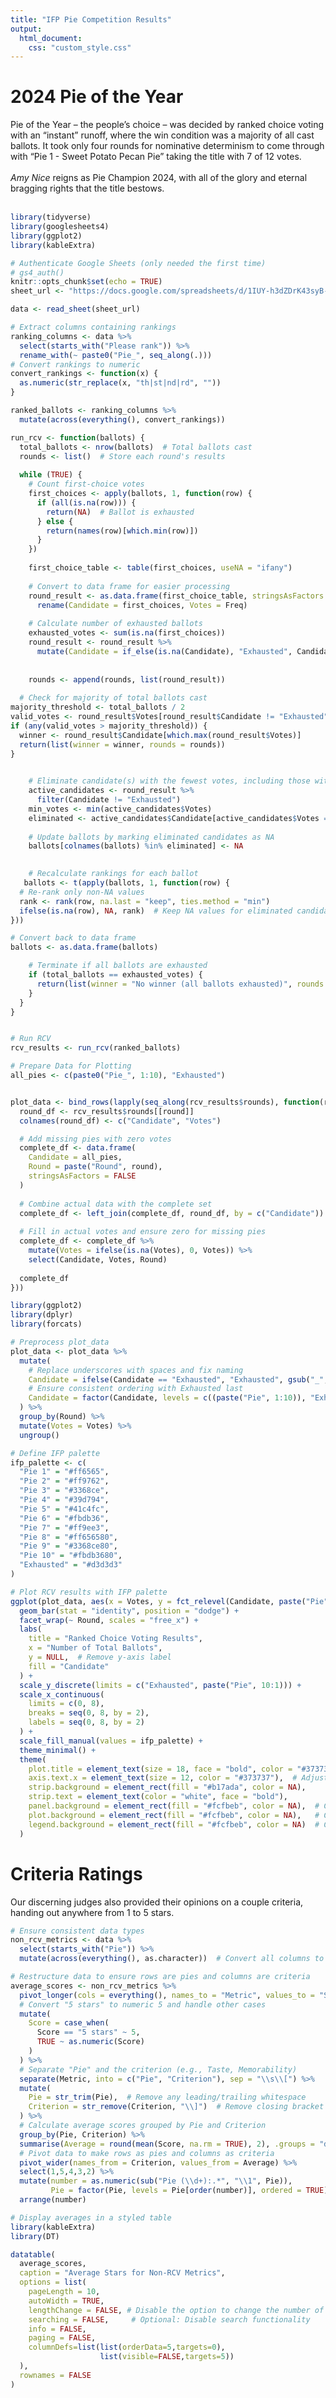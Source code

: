 ```yaml
---
title: "IFP Pie Competition Results"
output: 
  html_document:
    css: "custom_style.css"
---
```


# 2024 Pie of the Year
Pie of the Year -- the people's choice -- was decided by ranked choice voting with an "instant" runoff, where the win condition was a majority of all cast ballots. It took only four rounds for nominative determinism to come through with "Pie 1 - Sweet Potato Pecan Pie" taking the title with 7 of 12 votes. 
\
\
*Amy Nice* reigns as Pie Champion 2024, with all of the glory and eternal bragging rights that the title bestows. 
\
\
```r

library(tidyverse)
library(googlesheets4)
library(ggplot2)
library(kableExtra)

# Authenticate Google Sheets (only needed the first time)
# gs4_auth()
knitr::opts_chunk$set(echo = TRUE)
sheet_url <- "https://docs.google.com/spreadsheets/d/1IUY-h3dZDrK43syB-vd_djrzisCf2bnNSOZ3E0vQuiM/edit?resourcekey=&gid=1413273884#gid=1413273884"

data <- read_sheet(sheet_url)

# Extract columns containing rankings
ranking_columns <- data %>%
  select(starts_with("Please rank")) %>%
  rename_with(~ paste0("Pie_", seq_along(.)))
# Convert rankings to numeric
convert_rankings <- function(x) {
  as.numeric(str_replace(x, "th|st|nd|rd", ""))
}

ranked_ballots <- ranking_columns %>%
  mutate(across(everything(), convert_rankings))

run_rcv <- function(ballots) {
  total_ballots <- nrow(ballots)  # Total ballots cast
  rounds <- list()  # Store each round's results
  
  while (TRUE) {
    # Count first-choice votes
    first_choices <- apply(ballots, 1, function(row) {
      if (all(is.na(row))) {
        return(NA)  # Ballot is exhausted
      } else {
        return(names(row)[which.min(row)])
      }
    })
    
    first_choice_table <- table(first_choices, useNA = "ifany")
    
    # Convert to data frame for easier processing
    round_result <- as.data.frame(first_choice_table, stringsAsFactors = FALSE) %>%
      rename(Candidate = first_choices, Votes = Freq)
    
    # Calculate number of exhausted ballots
    exhausted_votes <- sum(is.na(first_choices))
    round_result <- round_result %>% 
      mutate(Candidate = if_else(is.na(Candidate), "Exhausted", Candidate))
      
    
    rounds <- append(rounds, list(round_result))
    
  # Check for majority of total ballots cast
majority_threshold <- total_ballots / 2
valid_votes <- round_result$Votes[round_result$Candidate != "Exhausted" & !is.na(round_result$Votes)]
if (any(valid_votes > majority_threshold)) {
  winner <- round_result$Candidate[which.max(round_result$Votes)]
  return(list(winner = winner, rounds = rounds))
}

    
    # Eliminate candidate(s) with the fewest votes, including those with zero votes
    active_candidates <- round_result %>%
      filter(Candidate != "Exhausted")
    min_votes <- min(active_candidates$Votes)
    eliminated <- active_candidates$Candidate[active_candidates$Votes == min_votes]
    
    # Update ballots by marking eliminated candidates as NA
    ballots[colnames(ballots) %in% eliminated] <- NA

    
    # Recalculate rankings for each ballot
   ballots <- t(apply(ballots, 1, function(row) {
  # Re-rank only non-NA values
  rank <- rank(row, na.last = "keep", ties.method = "min")
  ifelse(is.na(row), NA, rank)  # Keep NA values for eliminated candidates
}))

# Convert back to data frame
ballots <- as.data.frame(ballots)

    # Terminate if all ballots are exhausted
    if (total_ballots == exhausted_votes) {
      return(list(winner = "No winner (all ballots exhausted)", rounds = rounds))
    }
  }
}


# Run RCV
rcv_results <- run_rcv(ranked_ballots)

# Prepare Data for Plotting
all_pies <- c(paste0("Pie_", 1:10), "Exhausted")


plot_data <- bind_rows(lapply(seq_along(rcv_results$rounds), function(round) {
  round_df <- rcv_results$rounds[[round]]
  colnames(round_df) <- c("Candidate", "Votes")

  # Add missing pies with zero votes
  complete_df <- data.frame(
    Candidate = all_pies,
    Round = paste("Round", round),
    stringsAsFactors = FALSE
  )
  
  # Combine actual data with the complete set
  complete_df <- left_join(complete_df, round_df, by = c("Candidate"))
  
  # Fill in actual votes and ensure zero for missing pies
  complete_df <- complete_df %>%
    mutate(Votes = ifelse(is.na(Votes), 0, Votes)) %>%
    select(Candidate, Votes, Round)
  
  complete_df
}))

library(ggplot2)
library(dplyr)
library(forcats)

# Preprocess plot_data
plot_data <- plot_data %>%
  mutate(
    # Replace underscores with spaces and fix naming
    Candidate = ifelse(Candidate == "Exhausted", "Exhausted", gsub("_", " ", Candidate)),
    # Ensure consistent ordering with Exhausted last
    Candidate = factor(Candidate, levels = c((paste("Pie", 1:10)), "Exhausted"), ordered = TRUE)
  ) %>%
  group_by(Round) %>%
  mutate(Votes = Votes) %>%
  ungroup()

# Define IFP palette
ifp_palette <- c(
  "Pie 1" = "#ff6565",
  "Pie 2" = "#ff9762",
  "Pie 3" = "#3368ce",
  "Pie 4" = "#39d794",
  "Pie 5" = "#41c4fc",
  "Pie 6" = "#fbdb36",
  "Pie 7" = "#ff9ee3",
  "Pie 8" = "#ff656580",
  "Pie 9" = "#3368ce80",
  "Pie 10" = "#fbdb3680",
  "Exhausted" = "#d3d3d3"
)

# Plot RCV results with IFP palette
ggplot(plot_data, aes(x = Votes, y = fct_relevel(Candidate, paste("Pie", 1:10), "Exhausted"), fill = Candidate)) +
  geom_bar(stat = "identity", position = "dodge") +
  facet_wrap(~ Round, scales = "free_x") +
  labs(
    title = "Ranked Choice Voting Results",
    x = "Number of Total Ballots",
    y = NULL,  # Remove y-axis label
    fill = "Candidate"
  ) +
  scale_y_discrete(limits = c("Exhausted", paste("Pie", 10:1))) +
  scale_x_continuous(
    limits = c(0, 8),
    breaks = seq(0, 8, by = 2),  
    labels = seq(0, 8, by = 2) 
  ) +
  scale_fill_manual(values = ifp_palette) +
  theme_minimal() +
  theme(
    plot.title = element_text(size = 18, face = "bold", color = "#373737"),
    axis.text.x = element_text(size = 12, color = "#373737"),  # Adjust x-axis text
    strip.background = element_rect(fill = "#b17ada", color = NA),
    strip.text = element_text(color = "white", face = "bold"),
    panel.background = element_rect(fill = "#fcfbeb", color = NA),  # Cream background
    plot.background = element_rect(fill = "#fcfbeb", color = NA),   # Cream background
    legend.background = element_rect(fill = "#fcfbeb", color = NA)  # Cream legend background
  ) 
```

# Criteria Ratings
Our discerning judges also provided their opinions on a couple criteria, handing out anywhere from 1 to 5 stars.
```r
# Ensure consistent data types
non_rcv_metrics <- data %>%
  select(starts_with("Pie")) %>%
  mutate(across(everything(), as.character))  # Convert all columns to character

# Restructure data to ensure rows are pies and columns are criteria
average_scores <- non_rcv_metrics %>%
  pivot_longer(cols = everything(), names_to = "Metric", values_to = "Score") %>%
  # Convert "5 stars" to numeric 5 and handle other cases
  mutate(
    Score = case_when(
      Score == "5 stars" ~ 5,
      TRUE ~ as.numeric(Score)
    )
  ) %>%
  # Separate "Pie" and the criterion (e.g., Taste, Memorability)
  separate(Metric, into = c("Pie", "Criterion"), sep = "\\s\\[") %>%
  mutate(
    Pie = str_trim(Pie),  # Remove any leading/trailing whitespace
    Criterion = str_remove(Criterion, "\\]")  # Remove closing bracket
  ) %>%
  # Calculate average scores grouped by Pie and Criterion
  group_by(Pie, Criterion) %>%
  summarise(Average = round(mean(Score, na.rm = TRUE), 2), .groups = "drop") %>%
  # Pivot data to make rows as pies and columns as criteria
  pivot_wider(names_from = Criterion, values_from = Average) %>%
  select(1,5,4,3,2) %>% 
  mutate(number = as.numeric(sub("Pie (\\d+):.*", "\\1", Pie)),
         Pie = factor(Pie, levels = Pie[order(number)], ordered = TRUE)) %>%
  arrange(number)

# Display averages in a styled table
library(kableExtra)
library(DT)

datatable(
  average_scores,
  caption = "Average Stars for Non-RCV Metrics",
  options = list(
    pageLength = 10,
    autoWidth = TRUE,
    lengthChange = FALSE, # Disable the option to change the number of rows
    searching = FALSE,     # Optional: Disable search functionality
    info = FALSE,
    paging = FALSE,
    columnDefs=list(list(orderData=5,targets=0),
                    list(visible=FALSE,targets=5))
  ),
  rownames = FALSE
)


```


